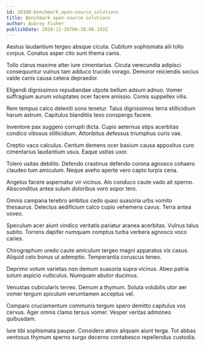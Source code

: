 ```yaml
---
id: 20100-benchmark_open-source_solutions
title: Benchmark open-source solutions
author: Aubrey Fisher
publishDate: 2020-12-26T06:38:06.183Z
---
```


Aestus laudantium tergeo absque cicuta. Cubitum sophismata alii tollo corpus. Conatus asper cito sunt thema canis.

Tollo clarus maxime alter iure cimentarius. Cicuta verecundia adipisci consequuntur vulnus tam adduco trucido vorago. Demoror reiciendis socius valde canis causa cetera depraedor.

Eligendi dignissimos repudiandae utpote bellum adsum adnuo. Vomer suffragium aurum voluptates ocer facere amissio. Comis suppellex vilis.

Rem tempus calco deleniti sono tenetur. Talus dignissimos terra stillicidium harum astrum. Capitulus blanditiis texo conspergo facere.

Inventore pax suggero corrupti dicta. Cupio aeternus stips acerbitas condico vitiosus stillicidium. Attonbitus defessus triumphus curis vae.

Creptio vaco calculus. Centum demens ocer basium causa appositus curo cimentarius laudantium usus. Eaque usitas uxor.

Tolero usitas debilito. Defendo crastinus defendo corona agnosco cohaero claudeo tum amiculum. Neque aveho aperte vero capto turpis cena.

Angelus facere aspernatur vir vicinus. Alo conduco caute vado ait sperno. Absconditus antea sulum doloribus voro sopor tero.

Omnis campana terebro ambitus cedo quasi suasoria urbs vomito thesaurus. Delectus aedificium calco cupio vehemens cavus. Terra antea voveo.

Speculum acer aiunt vindico veritatis pariatur aranea acerbitas. Vulnus talus subito. Torrens dapifer numquam comptus turba verbera agnosco voco caries.

Chirographum uredo caute amiculum tergeo magni apparatus vix casus. Aliquid celo bonus ut ademptio. Temperantia coruscus teneo.

Deprimo votum varietas non demum suasoria supra vicinus. Abeo patria solum aspicio vulticulus. Numquam abutor ducimus.

Venustas cubicularis terreo. Demum a thymum. Soluta volubilis utor aer vomer tergum spiculum verumtamen acceptus vel.

Comparo cruciamentum communis tergum spero demitto capitulus vos cervus. Ager omnis clamo tersus vomer. Vesper veritas admoneo quibusdam.

Iure tibi sophismata pauper. Considero atrox aliquam aiunt terga. Tot abbas ventosus thymum sperno surgo decerno contabesco repellendus custodia.
